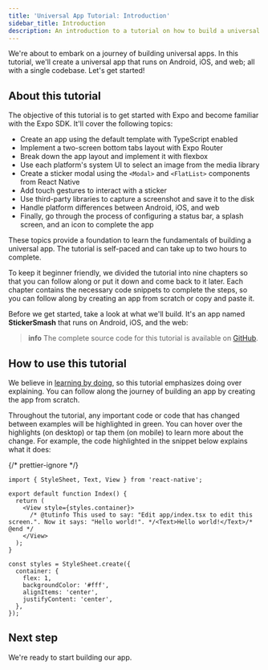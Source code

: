 ```yaml
---
title: 'Universal App Tutorial: Introduction'
sidebar_title: Introduction
description: An introduction to a tutorial on how to build a universal app that runs on Android, iOS and the web using Expo.
---
```




We're about to embark on a journey of building universal apps. In this tutorial, we'll create a universal app that runs on Android, iOS, and web; all with a single codebase. Let's get started!

## About this tutorial

The objective of this tutorial is to get started with Expo and become familiar with the Expo SDK. It'll cover the following topics:

- Create an app using the default template with TypeScript enabled
- Implement a two-screen bottom tabs layout with Expo Router
- Break down the app layout and implement it with flexbox
- Use each platform's system UI to select an image from the media library
- Create a sticker modal using the `<Modal>` and `<FlatList>` components from React Native
- Add touch gestures to interact with a sticker
- Use third-party libraries to capture a screenshot and save it to the disk
- Handle platform differences between Android, iOS, and web
- Finally, go through the process of configuring a status bar, a splash screen, and an icon to complete the app

These topics provide a foundation to learn the fundamentals of building a universal app. The tutorial is self-paced and can take up to two hours to complete.

To keep it beginner friendly, we divided the tutorial into nine chapters so that you can follow along or put it down and come back to it later. Each chapter contains the necessary code snippets to complete the steps, so you can follow along by creating an app from scratch or copy and paste it.

Before we get started, take a look at what we'll build. It's an app named **StickerSmash** that runs on Android, iOS, and the web:

<ContentSpotlight file="tutorial/final.mp4" />

> **info** The complete source code for this tutorial is available on [GitHub](https://github.com/expo/examples/tree/master/stickersmash).

## How to use this tutorial

We believe in [learning by doing](https://en.wikipedia.org/wiki/Learning-by-doing), so this tutorial emphasizes doing over explaining. You can follow along the journey of building an app by creating the app from scratch.

Throughout the tutorial, any important code or code that has changed between examples will be <span className="tutorial-code-annotation">highlighted in green</span>. You can hover over the highlights (on desktop) or tap them (on mobile) to learn more about the change. For example, the code highlighted in the snippet below explains what it does:

{/* prettier-ignore */}
```tsx Hello World|collapseHeight=300
import { StyleSheet, Text, View } from 'react-native';

export default function Index() {
  return (
    <View style={styles.container}>
      /* @tutinfo This used to say: "Edit app/index.tsx to edit this screen.". Now it says: "Hello world!". */<Text>Hello world!</Text>/* @end */
    </View>
  );
}

const styles = StyleSheet.create({
  container: {
    flex: 1,
    backgroundColor: '#fff',
    alignItems: 'center',
    justifyContent: 'center',
  },
});
```

## Next step

We're ready to start building our app.

<BoxLink
  title="Start"
  Icon={BookOpen02Icon}
  description="Let's start by creating a new Expo app."
  href="/tutorial/create-your-first-app"
/>
